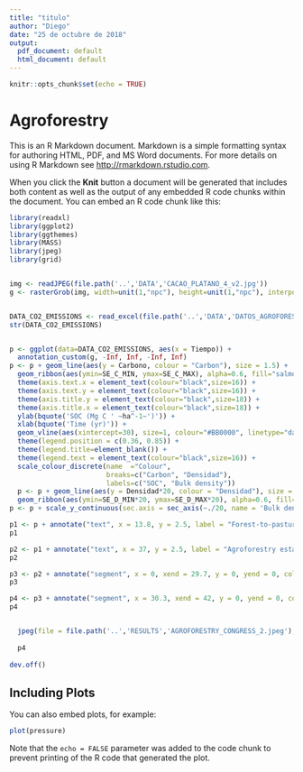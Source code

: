 ```yaml
---
title: "titulo"
author: "Diego"
date: "25 de octubre de 2018"
output:
  pdf_document: default
  html_document: default
---
```


```r
knitr::opts_chunk$set(echo = TRUE)
```

# Agroforestry

This is an R Markdown document. Markdown is a simple formatting syntax for authoring HTML, PDF, and MS Word documents. For more details on using R Markdown see <http://rmarkdown.rstudio.com>.

When you click the **Knit** button a document will be generated that includes both content as well as the output of any embedded R code chunks within the document. You can embed an R code chunk like this:

```r
library(readxl)
library(ggplot2)
library(ggthemes)
library(MASS)
library(jpeg)
library(grid)


img <- readJPEG(file.path('..','DATA','CACAO_PLATANO_4_v2.jpg'))
g <- rasterGrob(img, width=unit(1,"npc"), height=unit(1,"npc"), interpolate = FALSE)


DATA_CO2_EMISSIONS <- read_excel(file.path('..','DATA','DATOS_AGROFORESTRY_CONGRESS.xlsx'))
str(DATA_CO2_EMISSIONS)


p <- ggplot(data=DATA_CO2_EMISSIONS, aes(x = Tiempo)) + 
  annotation_custom(g, -Inf, Inf, -Inf, Inf)  
p <- p + geom_line(aes(y = Carbono, colour = "Carbon"), size = 1.5) +
  geom_ribbon(aes(ymin=SE_C_MIN, ymax=SE_C_MAX), alpha=0.6, fill="salmon1") +
  theme(axis.text.x = element_text(colour="black",size=16)) +
  theme(axis.text.y = element_text(colour="black",size=16)) +
  theme(axis.title.y = element_text(colour="black",size=18)) +
  theme(axis.title.x = element_text(colour="black",size=18)) +
  ylab(bquote('SOC (Mg C ' ~ha^-1~')')) +
  xlab(bquote('Time (yr)')) +
  geom_vline(aes(xintercept=30), size=1, colour="#BB0000", linetype="dashed") +
  theme(legend.position = c(0.36, 0.85)) +
  theme(legend.title=element_blank()) +
  theme(legend.text = element_text(colour="black",size=16)) +
  scale_colour_discrete(name  ="Colour",
                        breaks=c("Carbon", "Densidad"),
                        labels=c("SOC", "Bulk density"))
  p <- p + geom_line(aes(y = Densidad*20, colour = "Densidad"), size = 1.5) + 
  geom_ribbon(aes(ymin=SE_D_MIN*20, ymax=SE_D_MAX*20), alpha=0.6, fill="aquamarine3")
p <- p + scale_y_continuous(sec.axis = sec_axis(~./20, name = 'Bulk density (g ' ~cm^-3~')'))

p1 <- p + annotate("text", x = 13.8, y = 2.5, label = "Forest-to-pasture conversion and pasture degradation", size=6)
p1

p2 <- p1 + annotate("text", x = 37, y = 2.5, label = "Agroforestry establishment", size=6)
p2

p3 <- p2 + annotate("segment", x = 0, xend = 29.7, y = 0, yend = 0, colour = "purple", size=3, alpha=0.6, arrow=arrow())
p3

p4 <- p3 + annotate("segment", x = 30.3, xend = 42, y = 0, yend = 0, colour = "blue", size=3, alpha=0.6, arrow=arrow())
p4


  jpeg(file = file.path('..','RESULTS','AGROFORESTRY_CONGRESS_2.jpeg'), width = 1600, height = 1000, res = 150)
  
  p4
  
dev.off()

```

## Including Plots

You can also embed plots, for example:

```r
plot(pressure)
```

Note that the `echo = FALSE` parameter was added to the code chunk to prevent printing of the R code that generated the plot.

